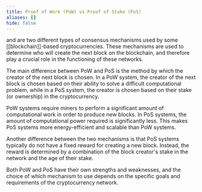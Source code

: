 ```yaml
---
title: Proof of Work (PoW) vs Proof of Stake (PoS)
aliases: []
hide: false
---
```


<Nutshell children="Proof of Work (PoW)" glossaryEntry="content/glossary/proof_of_work.mdx" />  and <Nutshell children="Proof of Stake (PoS)" glossaryEntry="content/glossary/proof_of_stake.mdx" /> are two different types of consensus mechanisms used by some \[\[blockchain]]-based cryptocurrencies. These mechanisms are used to determine who will create the next block on the blockchain, and therefore play a crucial role in the functioning of these networks.

The main difference between PoW and PoS is the method by which the creator of the next block is chosen. In a PoW system, the creator of the next block is chosen based on their ability to solve a difficult computational problem, while in a PoS system, the creator is chosen based on their stake (or ownership) in the cryptocurrency.

PoW systems require miners to perform a significant amount of computational work in order to produce new blocks. In PoS systems, the amount of computational power required is significantly less. This makes PoS systems more energy-efficient and scalable than PoW systems.

Another difference between the two mechanisms is that PoS systems typically do not have a fixed reward for creating a new block. Instead, the reward is determined by a combination of the block creator's stake in the network and the age of their stake.

Both PoW and PoS have their own strengths and weaknesses, and the choice of which mechanism to use depends on the specific goals and requirements of the cryptocurrency network.
